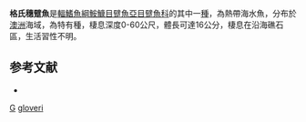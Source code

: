 {{Speciesbox
| taxon = Rhycherus gloveri
| binomial_authority = [[Pietsch|Pietsch]], 1984
| status = NE
| status_system = IUCN3.1
}}

'''格氏穗躄魚'''是[[輻鰭魚綱|輻鰭魚綱]][[鮟鱇目|鮟鱇目]][[躄魚亞目|躄魚亞目]][[躄魚科|躄魚科]]的其中一[[種|種]]，為熱帶海水魚，分布於[[澳洲|澳洲]]海域，為特有種，棲息深度0-60公尺，體長可達16公分，棲息在沿海礁石區，生活習性不明。

==参考文献==
{{refbegin}}
*{{FishBase_species|genus=Rhycherus|species=gloveri |year=2014|month=2}}
{{refend}}

{{魚類小作品}}

{{Taxonbar}}
[[Category:1984年描述的鱼类|G]]
[[Category:穗躄魚屬|gloveri]]